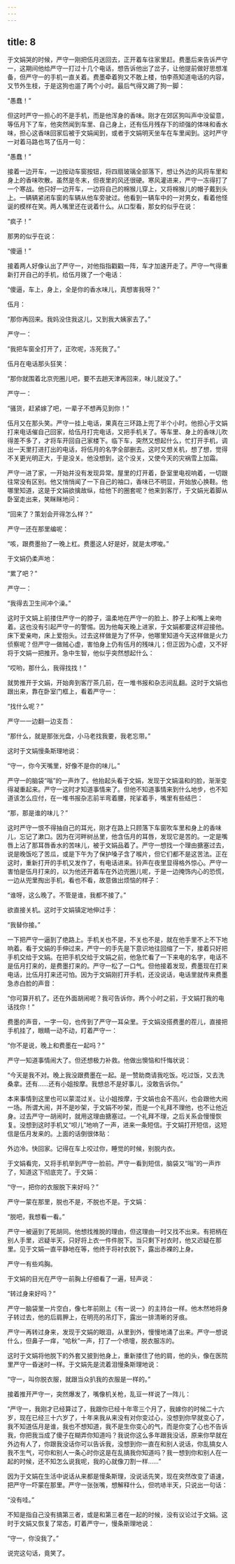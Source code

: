 ```yaml
---
---
---
```

title: 8
---




于文娟哭的时候，严守一刚把伍月送回去，正开着车往家里赶。费墨后来告诉严守一，这期间他给严守一打过十几个电话，想告诉他出了岔子，让他提前做好思想准备，但严守一的手机一直关着。费墨牵着狗又不敢上楼，怕李燕知道电话的内容，又节外生枝，于是这狗也遛了两个小时。最后气得又踢了狗一脚：

“愚蠢！”

但这时严守一担心的不是手机，而是他浑身的香味。刚才在郊区狗叫声中没留意，等伍月下了车，他突然闻到车里、自己身上，还有伍月残存下的顽强的体味和香水味，担心这香味回家后被于文娟闻到，或者于文娟明天坐车在车里闻到。这时严守一对着马路也骂了伍月一句：

“愚蠢！”

接着一边开车，一边按动车窗按钮，将四扇玻璃全部落下，想让外边的风将车里和身上的香味吹散。虽然是冬末，但夜里的风还很硬。寒风灌进来，严守一冻得打了一个寒战。他只好一边开车，一边将自己的棉猴儿穿上，又将棉猴儿的帽子戴到头上。一辆辆紧闭车窗的车辆从他车旁驶过。他看到一辆车中的一对男女，看着他怪诞的模样在笑。两人嘴里还在说着什么。从口型看，那女的似乎在说：

“疯子！”

那男的似乎在说：

“傻逼！”

接着两人好像认出了严守一，对他指指戳戳一阵，车才加速开走了。严守一气得重新打开自己的手机，给伍月拨了一个电话：

“傻逼，车上，身上，全是你的香水味儿，真想害我呀？”

伍月：

“那你再回来。我妈没住我这儿，又到我大姨家去了。”

严守一：

“我把车窗全打开了，正吹呢，冻死我了。”

伍月在电话那头狂笑：

“那你就围着北京兜圈儿吧，要不去趟天津再回来，味儿就没了。”

严守一：

“骚货，赶紧嫁了吧，一辈子不想再见到你！”

伍月又在那头笑。严守一挂上电话，果真在三环路上兜了半个小时。他担心于文娟打来电话催自己回家，给伍月打完电话，又把手机关了。等车里、身上的香味儿吹得差不多了，才将车开回自己家楼下。临下车，突然又想起什么，忙打开手机，调出一天里打进打出的电话，将伍月的名字全部删去。这时又想关机，想了想，觉得不关更光明正大，于是没关。他没想到，这个没关，又使今天的灾祸雪上加霜。

严守一进了家，一开始并没有发现异常。屋里的灯开着，卧室里电视响着，一切跟往常没有区别。他又悄悄闻了一下自己的袖口，香味已不明显，开始放心换鞋。他哪里知道，这是于文娟欲擒故纵，给他下的圈套呢？他来到客厅，于文娟光着脚从卧室走出来，笑眯眯地问：

“回来了？策划会开得怎么样？”

严守一还在那里编呢：

“咳，跟费墨抬了一晚上杠。费墨这人好是好，就是太啰唆。”

于文娟仍柔声地：

“累了吧？”

严守一：

“我得去卫生间冲个澡。”

这时于文娟上前搂住严守一的脖子，温柔地在严守一的脸上、脖子上和嘴上亲吻着。这也没有引起严守一的警惕。因为他每天晚上进家，于文娟都要这样迎接他。床下爱亲吻，床上爱抱头。过去这样做是为了怀孕，他哪里知道今天这样做是火力侦察呢？但严守一做贼心虚，害怕身上仍有伍月的残味儿；但正因为心虚，又不好将于文娟一把推开。急中生智，他似乎突然想起什么：

“哎哟，那什么，我得找找！”

就势推开于文娟，开始奔到客厅茶几前，在一堆书报和杂志间乱翻。这时于文娟也跟出来，靠在卧室门框上，看着严守一：

“找什么呢？”

严守一一边翻一边支吾：

“那什么，就是那张光盘，小马老找我要，我老忘带。”

这时于文娟慢条斯理地说：

“守一，你今天嘴里，好像不是你的味儿。”

严守一的脑袋“嗡”的一声炸了。他抬起头看于文娟，发现于文娟温和的脸，渐渐变得凝重起来。严守一这时才知道事情来了。但他不知道事情来到什么地步，也不知道该怎么应付，在一堆书报杂志前半弯着腰，挓挲着手，嘴里有些结巴：

“那，那是谁的味儿？”

这时严守一恨不得抽自己的耳光，刚才在路上只顾落下车窗吹车里和身上的香味儿，忘记了漱口。因为在河畔树丛里，他含伍月的耳唇，发现它是苦的。一定是嘴唇上沾了那耳唇香水的苦味儿，被于文娟品着了。严守一想找一个理由搪塞过去，说是晚饭吃了苦瓜，或是下午为了保护嗓子含了喉片，但它们都不是这苦法。正在这时，重新打开的手机又发作了，有电话进来。铃声在夜里显得格外惊心。严守一害怕是伍月打来的，以为他还开着车在外边兜圈儿呢，于是一边掩饰内心的恐慌，一边从兜里掏出手机，看也不看，故意做出烦恼的样子：

“谁呀，这么晚了。不管是谁，我都不接了。”

欲直接关机。这时于文娟镇定地伸过手：

“我替你接。”

一下把严守一逼到了绝路上。手机关也不是，不关也不是，就在他手里不上不下地响着。看于文娟的手伸过来，严守一的手先是下意识地往回缩了一下，接着只好把手机交给于文娟。在把手机交给于文娟之前，他急忙看了一下来电的名字，电话不是伍月打来的，是费墨打来的。严守一松了一口气。但他接着发现，费墨现在打来电话，比伍月打来还可怕。因为于文娟刚打开手机，还没说话，电话里就传来费墨急赤白脸的声音：

“你可算开机了。还在外面胡闹呢？我可告诉你，两个小时之前，于文娟打我的电话找你！”

费墨的声音，一字一句，也传到了严守一耳朵里。于文娟没搭费墨的茬儿，直接把手机挂了，眼睛一动不动，盯着严守一：

“你不是说，晚上和费墨在一起吗？”

严守一知道事情闹大了。但还想极力补救。他做出懊恼和忏悔状说：

“今天是我不对。晚上我没跟费墨在一起。是一赞助商请我吃饭。吃过饭，又去洗桑拿。还有……还有小姐按摩。我想总不是好事儿，没敢告诉你。”

本来事情到这里也可以蒙混过关。让小姐按摩，于文娟也会不高兴，也会跟他大闹一场。所谓大闹，并不是吵架，于文娟不吵架，而是一个礼拜不理他，也不让他近身。过去严守一胡闹时，就用这理由搪塞过。一个礼拜不理，之后关系会慢慢恢复。没想到这时手机又“呗儿”地响了一声，进来一条短信。于文娟打开短信，这短信是伍月发来的。上面的话倒很体贴：

外边冷。快回家。记得在车上咬过你，睡觉的时候，别脱内衣。

于文娟看完，又将手机举到严守一脸前。严守一看到短信，脑袋又“嗡”的一声炸了，知道这下彻底完了。于文娟：

“守一，把你的衣服脱下来好吗？”

严守一蒙在那里，脱也不是，不脱也不是。于文娟：

“脱吧，我想看一看。”

严守一被逼到了死胡同。他想找推脱的理由，但这理由一时又找不出来。有把柄在别人手里，迟疑半天，只好将上衣一件件脱下。当只剩下衬衣时，他又迟疑在那里。见于文娟一直平静地在等，他终于将衬衣脱下，露出赤裸的上身。

严守一有些鸡胸。

于文娟的目光在严守一前胸上仔细看了一遍，轻声说：

“转过身来好吗？”

严守一脑袋里一片空白，像七年前刚上《有一说一》的主持台一样。他木然地将身子转过去，他的后肩胛上，在明亮的吊灯下，露出一排清晰的牙痕。

严守一再转过身来，发现于文娟的眼泪，从里到外，慢慢地涌了出来。严守一想说什么，但鼻子一痒，“哈秋”一声，打了一个喷嚏，脱衣服冻的。

这时于文娟将他脱下的外套又披到他身上，重新搂住了他的肩，他的头，像在医院里严守一昏迷时一样。于文娟先是流着泪慢条斯理地说：

“守一，叫你脱衣服，就跟当众扒我的衣服是一样的。”

接着推开严守一，突然爆发了，嘴像机关枪，乱豆一样说了一阵儿：

“严守一，我刚才已经算过了，我跟你已经十年零三个月了，我嫁你的时候二十六岁，现在已经三十六岁了，十年来我从来没有对你变过心，没想到你早就变心了，我不知道伍月是谁，我也不想知道，我不是生你变心的气，而是你变了心也不告诉我，你把我当成了傻子在糊弄你知道吗？我说你这么多年跟我没话，原来你早就在外边有人了，你跟我没话你可以告诉我，没想到你一直在和别人说话，你乱搞女人我不生气，可你和别人一条心时你这是在乱搞我你知道吗？我一想到你和别人在一起的时候，还不知怎么说我呢，我的心就像刀割一样……”

因为于文娟在生活中说话从来都是慢条斯理，没说话先笑，现在突然改变了语速，把严守一吓蒙在那里。严守一张张嘴，想解释什么，但吭哧半天，只说出一句话：

“没有哇。”

不知是指自己没有搞第三者，或是和第三者在一起的时候，没有议论过于文娟。这时于文娟又恢复了常态，盯着严守一，慢条斯理地说：

“守一，你没我了。”

说完这句话，竟笑了。